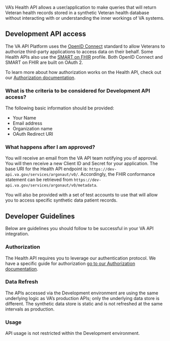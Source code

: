 VA’s Health API allows a user/application to make queries that will return Veteran health records stored in a synthetic Veteran health database without interacting with or understanding the inner workings of VA systems.

## Development API access

The VA API Platform uses the [OpenID Connect](https://openid.net/specs/openid-connect-core-1_0.html) standard to allow Veterans to authorize third-party applications to access data on their behalf. Some Health APIs also use the [SMART on FHIR](http://docs.smarthealthit.org/) profile. Both OpenID Connect and SMART on FHIR are built on OAuth 2.

To learn more about how authorization works on the Health API, check out our [Authorization documentation](/explore/health/docs/authorization).

### What is the criteria to be considered for Development API access?

The following basic information should be provided:

 * Your Name
 * Email address
 * Organization name
 * OAuth Redirect URI

### What happens after I am approved?

You will receive an email from the VA API team notifying you of approval. You will then receive a new Client ID and Secret for your application. The base URI for the Health API endpoint is: `https://dev-api.va.gov/services/argonaut/v0/`. Accordingly, the FHIR conformance statement can be retrieved from `https://dev-api.va.gov/services/argonaut/v0/metadata`.

You will also be provided with a set of test accounts to use that will allow you to access specific synthetic data patient records.

## Developer Guidelines

Below are guidelines you should follow to be successful in your VA API integration.

### Authorization

The Health API requires you to leverage our authentication protocol. We have a specific guide for authorization [go to our Authorization documentation](/explore/health/docs/authorization).

### Data Refresh

The APIs accessed via the Development environment are using the same underlying logic as VA’s production APIs; only the underlying data store is different. The synthetic data store is static and is not refreshed at the same intervals as production.

### Usage

API usage is not restricted within the Development environment.

